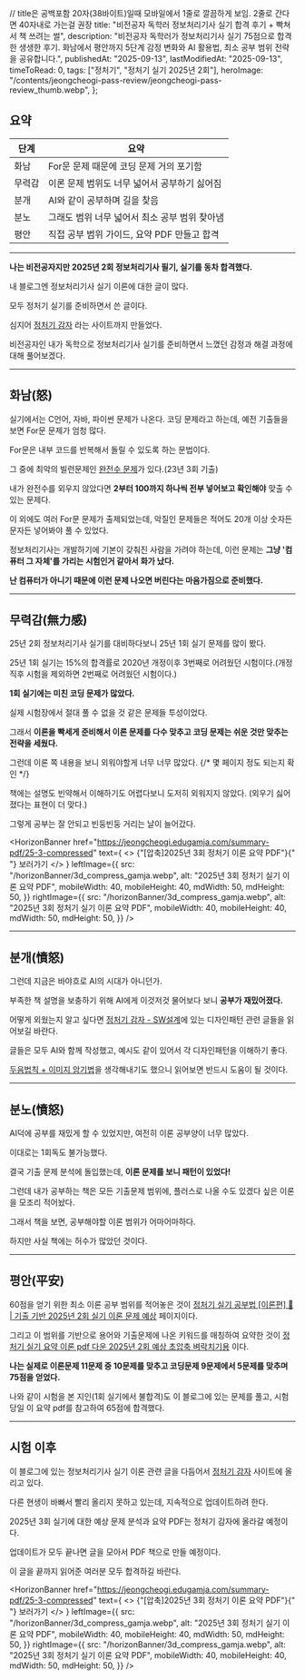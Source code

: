
  // title은 공백포함 20자(38바이트)일때 모바일에서 1줄로 깔끔하게 보임. 2줄로 간다면 40자내로 가는걸 권장
  title: "비전공자 독학러 정보처리기사 실기 합격 후기 + 빡쳐서 책 쓰려는 썰",
  description:
    "비전공자 독학러가 정보처리기사 실기 75점으로 합격한 생생한 후기. 화남에서 평안까지 5단계 감정 변화와 AI 활용법, 최소 공부 범위 전략을 공유합니다.",
  publishedAt: "2025-09-13",
  lastModifiedAt: "2025-09-13",
  timeToRead: 0,
  tags: ["정처기", "정처기 실기 2025년 2회"],
  heroImage:
    "/contents/jeongcheogi-pass-review/jeongcheogi-pass-review_thumb.webp",
};

## 요약

| 단계   | 요약                                          |
| ------ | --------------------------------------------- |
| 화남   | For문 문제 때문에 코딩 문제 거의 포기함       |
| 무력감 | 이론 문제 범위도 너무 넓어서 공부하기 싫어짐  |
| 분개   | AI와 같이 공부하며 길을 찾음                  |
| 분노   | 그래도 범위 너무 넓어서 최소 공부 범위 찾아냄 |
| 평안   | 직접 공부 범위 가이드, 요약 PDF 만들고 합격   |

---

<ImageWithCaption
  src="/contents/jeongcheogi-pass-review/jeongcheogi-pass-review_thumb.webp"
  alt="비전공자 독학으로 정보처리기사 실기 75점 동차 합격한 후기"
  width={600}
  height={239}
  maxWidth={600}
/>

**나는 비전공자지만 2025년 2회 정보처리기사 필기, 실기를 동차 합격했다.**

내 블로그엔 정보처리기사 실기 이론에 대한 글이 많다.

모두 정처기 실기를 준비하면서 쓴 글이다.

심지어 [정처기 감자](https://jeongcheogi.edugamja.com) 라는 사이트까지 만들었다.

<ImageWithCaption
  src="/contents/jeongcheogi-pass-review/jeongcheogi_gamja.webp"
  alt="정처기 감자 사이트"
  width={500}
  height={564}
  maxWidth={450}
/>

<RedAlert title="정처기를 준비하면서 화나는 일이 많아서 만든 사이트다." />

비전공자인 내가 독학으로 정보처리기사 실기를 준비하면서 느꼈던 감정과 해결 과정에 대해 풀어보겠다.

---

## 화남(怒)

<ImageWithCaption
  src="/contents/jeongcheogi-pass-review/angry-computer_gamja.webp"
  alt="나를 컴퓨터 취급하는 시험은 처음이었잖슴 - 정보처리기사"
  caption="컴퓨터가 되어야 정보처리기사가 될 수 있는 건 아니잖아요"
  width={500}
  height={500}
  maxWidth={450}
/>

실기에서는 C언어, 자바, 파이썬 문제가 나온다. 코딩 문제라고 하는데, 예전 기출들을 보면 For문 문제가 엄청 많다.

For문은 내부 코드를 반복해서 돌릴 수 있도록 하는 문법이다.

그 중에 최악의 빌런문제인 [완전수 문제](https://jeongcheogi.edugamja.com/coding/c-language/perfect-number)가 있다.(23년 3회 기출)

<ImageWithCaption
  src="/contents/jeongcheogi-pass-review/perfect-number_problem.webp"
  alt="완전수 문제 - 정처기 감자"
  caption="완전수 문제는 정처기 감자에서 풀어볼 수 있다."
  width={500}
  height={500}
  maxWidth={450}
/>

내가 완전수를 외우지 않았다면 **2부터 100까지 하나씩 전부 넣어보고 확인해야** 맞출 수 있는 문제다.

이 외에도 여러 For문 문제가 출제되었는데, 악질인 문제들은 적어도 20개 이상 숫자든 문자든 넣어봐야 풀 수 있었다.

정보처리기사는 개발하기에 기본이 갖춰진 사람을 가려야 하는데, 이런 문제는 **그냥 '컴퓨터 그 자체'를 가리는 시험인거 같아서 화가 났다.**

**난 컴퓨터가 아니기 때문에 이런 문제 나오면 버린다는 마음가짐으로 준비했다.**

<RedAlert title="다행히 25년 2회에는 For문 문제가 없어졌다." />

---

## 무력감(無力感)

25년 2회 정보처리기사 실기를 대비하다보니 25년 1회 실기 문제를 많이 봤다.

25년 1회 실기는 15%의 합격률로 2020년 개정이후 3번째로 어려웠던 시험이다.(개정 직후 시험을 제외하면 2번째로 어려웠던 시험이다.)

**1회 실기에는 미친 코딩 문제가 많았다.**

<ImageWithCaption
  src="/contents/jeongcheogi-pass-review/redeye_gamja.webp"
  alt="완전 미친 정보처리기사 문제"
  caption="말도 안됨"
  width={500}
  height={500}
  maxWidth={450}
/>

실제 시험장에서 절대 풀 수 없을 것 같은 문제들 투성이었다.

그래서 **이론을 빡세게 준비해서 이론 문제를 다수 맞추고 코딩 문제는 쉬운 것만 맞추는 전략을 세웠다.**

그런데 이론 쪽 내용을 보니 외워야할게 너무 너무 많았다.
{/* 몇 페이지 정도 되는지 확인 */}

<ImageWithCaption
  src="/contents/jeongcheogi-pass-review/dodongtak_gamza.webp"
  alt="두둥탁!"
  caption="이론 범위가 미쳤잖아...!"
  width={500}
  height={500}
  maxWidth={450}
/>

책에는 설명도 빈약해서 이해하기도 어렵다보니 도저히 외워지지 않았다.
(외우기 싫어졌다는 표현이 더 맞다.)

그렇게 공부는 잘 안되고 빈둥빈둥 거리는 날이 늘어갔다.

<RedAlert title="이대로면 실기 합격은 불가능했다." />

<HorizonBanner
  href="https://jeongcheogi.edugamja.com/summary-pdf/25-3-compressed"
  text={
    <>
      {"[압축]2025년 3회 정처기 이론 요약 PDF"}{" "}
      <span className="text-red-500">보러가기</span>
    </>
  }
  leftImage={{
    src: "/horizonBanner/3d_compress_gamja.webp",
    alt: "2025년 3회 정처기 실기 이론 요약 PDF",
    mobileWidth: 40,
    mobileHeight: 40,
    mdWidth: 50,
    mdHeight: 50,
  }}
  rightImage={{
    src: "/horizonBanner/3d_compress_gamja.webp",
    alt: "2025년 3회 정처기 실기 이론 요약 PDF",
    mobileWidth: 40,
    mobileHeight: 40,
    mdWidth: 50,
    mdHeight: 50,
  }}
/>

---

## 분개(憤怒)

<ImageWithCaption
  src="/contents/jeongcheogi-pass-review/uprising_gamja.webp"
  alt="이대로 물러설순 없다"
  caption="이대로 물러설순 없다"
  width={500}
  height={500}
  maxWidth={450}
/>

그런데 지금은 바야흐로 AI의 시대가 아니던가.

부족한 책 설명을 보충하기 위해 AI에게 이것저것 물어보다 보니 **공부가 재밌어졌다.**

<RedAlert title="특히 디자인패턴은 책만 봐선 절대 외우지 못할거라고 생각했는데, AI와 함께 외울 수 있었다." />

<ImageWithCaption
  src="/contents/jeongcheogi-pass-review/design-pattern-quantity.webp"
  alt="디자인 패턴 외워야 하는 양"
  caption="디자인 패턴 외워야 하는 양 - 이걸 외운다고?"
  width={500}
  height={500}
  maxWidth={500}
/>

어떻게 외웠는지 알고 싶다면 [정처기 감자 - SW설계](https://jeongcheogi.edugamja.com/theory/sw-design)에 있는 디자인패턴 관련 글들을 읽어보길 바란다.

글들은 모두 AI와 함께 작성했고, 예시도 같이 있어서 각 디자인패턴을 이해하기 좋다.

[두음법칙 + 이미지 암기법](https://jeongcheogi.edugamja.com/theory/sw-design/design-pattern-cheatsheet)을 생각해내기도 했으니 읽어보면 반드시 도움이 될 것이다.

---

## 분노(憤怒)

AI덕에 공부를 재밌게 할 수 있었지만, 여전히 이론 공부양이 너무 많았다.

이대로는 1회독도 불가능했다.

결국 기출 문제 분석에 돌입했는데, **이론 문제를 보니 패턴이 있었다!**

<ImageWithCaption
  src="/contents/jeongcheogi-pass-review/stay_gamja.webp"
  alt="그건 외우지 않아도 돼! Stay~~~!"
  caption="그건 외우지 않아도 돼! Stay~!"
  width={500}
  height={500}
  maxWidth={500}
/>

<RedAlert title="60점을 얻기 위해선 최소 범위만 공부해도 되는거였다." />

그런데 내가 공부하는 책은 모든 기출문제 범위에, 플러스로 나올 수도 있겠다 싶은 이론을 모조리 적어놨다.

그래서 책을 보면, 공부해야할 이론 범위가 어마어마하다.

하지만 사실 책에는 허수가 많았던 것이다.

---

## 평안(平安)

60점을 얻기 위한 최소 이론 공부 범위를 적어놓은 것이 [정처기 실기 공부법 [이론편] 👺 | 기출 기반 2025년 2회 실기 이론 문제 예상](/ko/blog/korean-information-processing-engineer-practical-exam-strategy) 페이지이다.

그리고 이 범위를 기반으로 용어와 기출문제에 나온 키워드를 매칭하여 요약한 것이 [정처기 실기 요약 이론 pdf 다운 2025년 2회 예상 초압축 벼락치기용](/ko/blog/jeongcheogi-practical-theory-summary-pdf) 이다.

<RedAlert title="이 범위 내에서 나온 이론 문제가 11문제 중 9문제였다." />

<ImageWithCaption
  src="/contents/jeongcheogi-pass-review/jeongcheogi-practical-theory-summary-preview1.webp"
  alt="2025년 2회 예상 초압축 벼락치기용 pdf 일부"
  caption="2025년 2회 예상 초압축 벼락치기용 pdf 일부"
  width={1170}
  height={1170}
  maxWidth={500}
/>

**나는 실제로 이론문제 11문제 중 10문제를 맞추고 코딩문제 9문제에서 5문제를 맞추며 75점을 얻었다.**

나와 같이 시험을 본 지인(1회 실기에서 불합격)도 이 블로그에 있는 문제를 풀고, 시험 당일 이 요약 pdf를 참고하여 65점에 합격했다.

---

## 시험 이후

이 블로그에 있는 정보처리기사 실기 이론 관련 글을 다듬어서 [정처기 감자](https://jeongcheogi.edugamja.com) 사이트에 올리고 있다.

다른 현생이 바빠서 빨리 올리지 못하고 있는데, 지속적으로 업데이트하려 한다.

2025년 3회 실기에 대한 예상 문제 분석과 요약 PDF는 정처기 감자에 올라갈 예정이다.

업데이트가 모두 끝나면 글을 모아서 PDF 책으로 만들 예정이다.

이 글을 끝까지 읽어준 여러분 모두 합격하길 바란다.

<TooltipLink
  href="https://jeongcheogi.edugamja.com/"
  text="정처기 감자 사이트로 이동"
/>

<TooltipLink
  href="https://www.youtube.com/@%EC%A0%95%EC%B2%98%EA%B8%B0%EA%B0%90%EC%9E%90"
  text="정처기 감자 유튜브 채널로 이동"
/>

<HorizonBanner
  href="https://jeongcheogi.edugamja.com/summary-pdf/25-3-compressed"
  text={
    <>
      {"[압축]2025년 3회 정처기 이론 요약 PDF"}{" "}
      <span className="text-red-500">보러가기</span>
    </>
  }
  leftImage={{
    src: "/horizonBanner/3d_compress_gamja.webp",
    alt: "2025년 3회 정처기 실기 이론 요약 PDF",
    mobileWidth: 40,
    mobileHeight: 40,
    mdWidth: 50,
    mdHeight: 50,
  }}
  rightImage={{
    src: "/horizonBanner/3d_compress_gamja.webp",
    alt: "2025년 3회 정처기 실기 이론 요약 PDF",
    mobileWidth: 40,
    mobileHeight: 40,
    mdWidth: 50,
    mdHeight: 50,
  }}
/>
